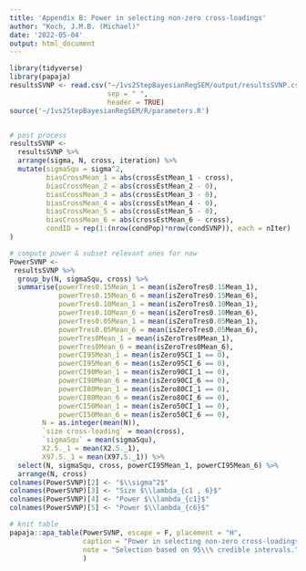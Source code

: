 ```yaml
---
title: 'Appendix B: Power in selecting non-zero cross-loadings'
author: "Koch, J.M.B. (Michael)"
date: '2022-05-04'
output: html_document
---
```



```r
library(tidyverse)
library(papaja)
resultsSVNP <- read.csv("~/1vs2StepBayesianRegSEM/output/resultsSVNP.csv", 
                        sep = " ", 
                        header = TRUE)
source('~/1vs2StepBayesianRegSEM/R/parameters.R')


# post process
resultsSVNP <- 
  resultsSVNP %>% 
  arrange(sigma, N, cross, iteration) %>% 
  mutate(sigmaSqu = sigma^2,
         biasCrossMean_1 = abs(crossEstMean_1 - cross),
         biasCrossMean_2 = abs(crossEstMean_2 - 0),
         biasCrossMean_3 = abs(crossEstMean_3 - 0),
         biasCrossMean_4 = abs(crossEstMean_4 - 0),
         biasCrossMean_5 = abs(crossEstMean_5 - 0),
         biasCrossMean_6 = abs(crossEstMean_6 - cross),
         condID = rep(1:(nrow(condPop)*nrow(condSVNP)), each = nIter) 
) 

# compute power & subset relevant ones for now
PowerSVNP <- 
 resultsSVNP %>% 
  group_by(N, sigmaSqu, cross) %>% 
  summarise(powerTres0.15Mean_1 = mean(isZeroTres0.15Mean_1), 
            powerTres0.15Mean_6 = mean(isZeroTres0.15Mean_6), 
            powerTres0.10Mean_1 = mean(isZeroTres0.10Mean_1), 
            powerTres0.10Mean_6 = mean(isZeroTres0.10Mean_6), 
            powerTres0.05Mean_1 = mean(isZeroTres0.05Mean_1), 
            powerTres0.05Mean_6 = mean(isZeroTres0.05Mean_6),
            powerTres0Mean_1 = mean(isZeroTres0Mean_1), 
            powerTres0Mean_6 = mean(isZeroTres0Mean_6),
            powerCI95Mean_1 = mean(isZero95CI_1 == 0),
            powerCI95Mean_6 = mean(isZero95CI_6 == 0),
            powerCI90Mean_1 = mean(isZero90CI_1 == 0),
            powerCI90Mean_6 = mean(isZero90CI_6 == 0),
            powerCI80Mean_1 = mean(isZero80CI_1 == 0),
            powerCI80Mean_6 = mean(isZero80CI_6 == 0),
            powerCI50Mean_1 = mean(isZero50CI_1 == 0),
            powerCI50Mean_6 = mean(isZero50CI_6 == 0),
        N = as.integer(mean(N)),
        `size cross-loading` = mean(cross),
        `sigmaSqu` = mean(sigmaSqu), 
        X2.5._1 = mean(X2.5._1),
        X97.5._1 = mean(X97.5._1)) %>% 
  select(N, sigmaSqu, cross, powerCI95Mean_1, powerCI95Mean_6) %>% 
  arrange(N, cross)
colnames(PowerSVNP)[2] <- "$\\sigma^2$"
colnames(PowerSVNP)[3] <- "Size $\\lambda_{c1 , 6}$"
colnames(PowerSVNP)[4] <- "Power $\\lambda_{c1}$"
colnames(PowerSVNP)[5] <- "Power $\\lambda_{c6}$"
```

```r
# knit table
papaja::apa_table(PowerSVNP, escape = F, placement = "H",
                  caption = "Power in selecting non-zero cross-loadings.",
                  note = "Selection based on 95\\% credible intervals."
                  )
```

